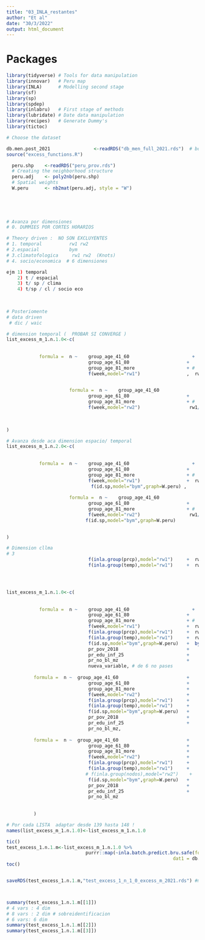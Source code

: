```yaml
---
title: "03_INLA_restantes"
author: "Et al"
date: "30/3/2022"
output: html_document
---
```



# Packages 

```r

library(tidyverse) # Tools for data manipulation 
library(innovar)   # Peru map 
library(INLA)      # Modelling second stage 
library(sf)
library(sp)
library(spdep)
library(inlabru)   # First stage of methods
library(lubridate) # Date data manipulation 
library(recipes)   # Generate Dummy's 
library(tictoc)

```



```r
# Choose the dataset 

db.men.post_2021                <-readRDS("db_men_full_2021.rds")  # bd men 2020  and women 2020 ( Jesus )      | men 2021   / women 2021 (Braulio)
source("excess_functions.R")

  peru.shp    <-readRDS("peru_prov.rds")
  # Creating the neighborhood structure 
  peru.adj    <- poly2nb(peru.shp)
  # Spatial weights
  W.peru      <- nb2mat(peru.adj, style = "W") 
  
  
 


# Avanza por dimensiones
# 0. DUMMIES POR CORTES HORARIOS 

# Theory driven :  NO SON EXCLUYENTES 
# 1. temporal          rw1 rw2    
# 2.espacial           bym
# 3.climatofologica     rw1 rw2  (Knots)
# 4. socio/economica  # 6 dimensiones 

ejm 1) temporal
    2) t / espacial 
    3) t/ sp / clima 
    4) t/sp / cl / socio eco
    
    

# Posteriomente
# data driven 
 # dic / waic

# dimension temporal (  PROBAR SI CONVERGE )
list_excess_m_1.n.1.0<-c( 
  
  
            formula =  n ~    group_age_41_60                       +
                              group_age_61_80                     +
                              group_age_81_more                   + #  O MOVER 
                              f(week,model="rw1")                 ,  rw1/rw2  

                              
                       formula =  n ~    group_age_41_60                       +
                              group_age_61_80                     +
                              group_age_81_more                   + #  NO MOVER 
                              f(week,model="rw2")                  rw1/rw2  # NO DEJAR COMA AL FINAL
                   
                  

)

# Avanza desde aca dimension espacio/ temporal 
list_excess_m_1.n.2.0<-c( 
  
  
            formula =  n ~    group_age_41_60                       +
                              group_age_61_80                     +
                              group_age_81_more                   + #  O MOVER 
                              f(week,model="rw1")                 +  rw1/rw2  
                               f(id.sp,model="bym",graph=W.peru) ,
                                                           
                       formula =  n ~    group_age_41_60                       +
                              group_age_61_80                     +
                              group_age_81_more                   + #  NO MOVER 
                              f(week,model="rw2")                  rw1/rw2  # NO DEJAR COMA AL FINAL
                             f(id.sp,model="bym",graph=W.peru) 
                  

)

# Dimension cllma 
# 3 
                              f(inla.group(prcp),model="rw1")     +  rw1/rw2
                              f(inla.group(temp),model="rw1")     +  rw1/rw2




list_excess_m_1.n.1.0<-c( 
  
  
            formula =  n ~    group_age_41_60                       +
                              group_age_61_80                     +
                              group_age_81_more                   + #  NO MOVER 
                              f(week,model="rw1")                 +  rw1/rw2
                              f(inla.group(prcp),model="rw1")     +  rw1/rw2
                              f(inla.group(temp),model="rw1")     +  rw1/rw2
                              f(id.sp,model="bym",graph=W.peru)   +  bym                  (/ besagproper)
                              pr_pov_2018                         +
                              pr_edu_inf_25                       +
                              pr_no_bl_mz                         +
                              nueva_variable, # de 6 no pases 
   
          formula =  n ~  group_age_41_60                         +
                              group_age_61_80                     +
                              group_age_81_more                   +
                              f(week,model="rw2")                 +
                              f(inla.group(prcp),model="rw1")     +
                              f(inla.group(temp),model="rw1")     +
                              f(id.sp,model="bym",graph=W.peru)   + 
                              pr_pov_2018                         +
                              pr_edu_inf_25                       +
                              pr_no_bl_mz,
          
          formula =  n ~  group_age_41_60                         +
                              group_age_61_80                     +
                              group_age_81_more                   +
                              f(week,model="rw2")                 +
                              f(inla.group(prcp),model="rw1")     +
                              f(inla.group(temp),model="rw1")     +
                             # f(inla.group(nodos),model="rw2")    +
                              f(id.sp,model="bym",graph=W.peru)   +
                              pr_pov_2018                         +
                              pr_edu_inf_25                       +
                              pr_no_bl_mz
        
          
          )

# Por cada LISTA  adaptar desde 139 hasta 148 ! 
names(list_excess_m_1.n.1.0)<-list_excess_m_1.n.1.0

tic()
test_excess_1.n.1.m<-list_excess_m_1.n.1.0 %>% 
                             purrr::map(~inla.batch.predict.bru.safe(formula = .,
                                                             dat1 = db.men.post_2021)) # men women
toc()


saveRDS(test_excess_1.n.1.m,"test_excess_1_n_1_0_excess_m_2021.rds") #m for men / wm for women



summary(test_excess_1.n.1.m[[1]])
# 4 vars : 4 dim
# 8 vars : 2 dim # sobreidentificacion
# 6 vars: 6 dim 
summary(test_excess_1.n.1.m[[2]])
summary(test_excess_1.n.1.m[[3]])



```

